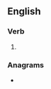 ==English==
{{was wotd|2021|April|10}}

===Verb===
{{head|en|verb form}}

# {{present participle of|en|exonerate|nocat=1}}

===Anagrams===
* {{anagrams|en|a=aeeginnortx|Generation X|X Generation|X generation}}
